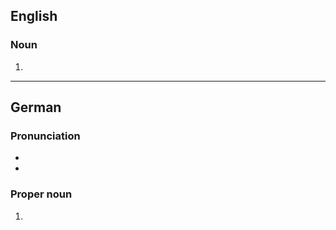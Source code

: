 ==English==

===Noun===
{{en-noun}}

# {{syn of|en|Oldenburger||breed of horse}}

----

==German==
{{wikipedia}}
{{wikipedia|lang=de}}

===Pronunciation===
* {{IPA|de|/ˈɔldənˌbʊʁk/|[ˈɔldn̩ˌbʊʁk]}}
* {{audio|de|De-Oldenburg.ogg|Audio}}

===Proper noun===
{{de-proper noun|n|old=1}}

# {{place|de|independent city|s/Lower Saxony|c/Germany|t1=Oldenburg}}